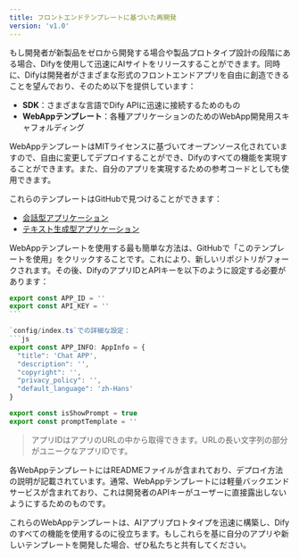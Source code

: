 ```yaml
---
title: フロントエンドテンプレートに基づいた再開発
version: 'v1.0'
---
```


もし開発者が新製品をゼロから開発する場合や製品プロトタイプ設計の段階にある場合、Difyを使用して迅速にAIサイトをリリースすることができます。同時に、Difyは開発者がさまざまな形式のフロントエンドアプリを自由に創造できることを望んでおり、そのため以下を提供しています：

* **SDK**：さまざまな言語でDify APIに迅速に接続するためのもの
* **WebAppテンプレート**：各種アプリケーションのためのWebApp開発用スキャフォルディング

WebAppテンプレートはMITライセンスに基づいてオープンソース化されていますので、自由に変更してデプロイすることができ、Difyのすべての機能を実現することができます。また、自分のアプリを実現するための参考コードとしても使用できます。

これらのテンプレートはGitHubで見つけることができます：

* [会話型アプリケーション](https://github.com/langgenius/webapp-conversation)
* [テキスト生成型アプリケーション](https://github.com/langgenius/webapp-text-generator)

WebAppテンプレートを使用する最も簡単な方法は、GitHubで「このテンプレートを使用」をクリックすることです。これにより、新しいリポジトリがフォークされます。その後、DifyのアプリIDとAPIキーを以下のように設定する必要があります：

````javascript
export const APP_ID = ''
export const API_KEY = ''
```

`config/index.ts`での詳細な設定：
```js
export const APP_INFO: AppInfo = {
  "title": 'Chat APP',
  "description": '',
  "copyright": '',
  "privacy_policy": '',
  "default_language": 'zh-Hans'
}

export const isShowPrompt = true
export const promptTemplate = ''
````

> アプリIDはアプリのURLの中から取得できます。URLの長い文字列の部分がユニークなアプリIDです。

各WebAppテンプレートにはREADMEファイルが含まれており、デプロイ方法の説明が記載されています。通常、WebAppテンプレートには軽量バックエンドサービスが含まれており、これは開発者のAPIキーがユーザーに直接露出しないようにするためのものです。

これらのWebAppテンプレートは、AIアプリプロトタイプを迅速に構築し、Difyのすべての機能を使用するのに役立ちます。もしこれらを基に自分のアプリや新しいテンプレートを開発した場合、ぜひ私たちと共有してください。
